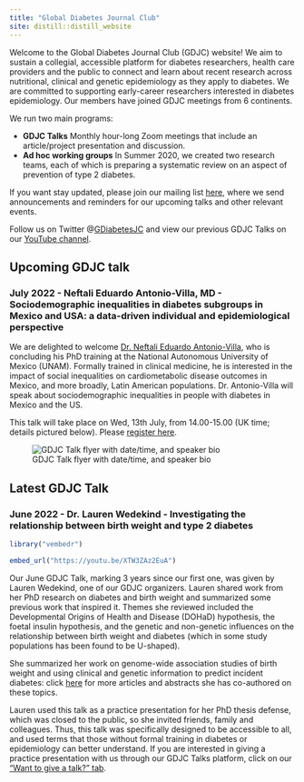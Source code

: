 ```yaml
---
title: "Global Diabetes Journal Club"
site: distill::distill_website
---
```


Welcome to the Global Diabetes Journal Club (GDJC) website! We aim to sustain a collegial, accessible platform for diabetes researchers, health care providers and the public to connect and learn about recent research across nutritional, clinical and genetic epidemiology as they apply to diabetes. We are committed to supporting early-career researchers interested in diabetes epidemiology. Our members have joined GDJC meetings from 6 continents. 

We run two main programs:

  - **GDJC Talks** Monthly hour-long Zoom meetings that include an article/project presentation and discussion. 
  - **Ad hoc working groups** In Summer 2020, we created two research teams, each of which is preparing a systematic review on an aspect of prevention of type 2 diabetes. 
  
If you want stay updated, please join our mailing list [here](https://groups.google.com/g/global-diabetes-journal-club), where we send announcements and reminders for our upcoming talks and other relevant events.

Follow us on Twitter @[GDiabetesJC](https://twitter.com/gdiabetesjc) and view our previous GDJC Talks on our [YouTube channel](https://www.youtube.com/channel/UCdBbu7haaggcoJqmhEx8cdg).

## Upcoming GDJC talk

### July 2022 - Neftali Eduardo Antonio-Villa, MD - Sociodemographic inequalities in diabetes subgroups in Mexico and USA: a data-driven individual and epidemiological perspective

We are delighted to welcome [Dr. Neftali Eduardo Antonio-Villa](https://loop.frontiersin.org/people/1092901/overview), who is concluding his PhD training at the National Autonomous University of Mexico (UNAM). Formally trained in clinical medicine, he is interested in the impact of social inequalities on cardiometabolic disease outcomes in Mexico, and more broadly, Latin American populations. Dr. Antonio-Villa will speak about sociodemographic inequalities in people with diabetes in Mexico and the US.

This talk will take place on Wed, 13th July, from 14.00-15.00 (UK time; details pictured below). Please [register here](https://nih.zoomgov.com/meeting/register/vJItcuysqjgjHL9XjO5YXuoXI8hktgU4KjY).

![GDJC Talk flyer with date/time, and speaker bio](images/Antonio-Villa_GDJC_13Jul2022.JPG)

## Latest GDJC Talk

### June 2022 - Dr. Lauren Wedekind - Investigating the relationship between birth weight and type 2 diabetes

```r

library("vembedr")

embed_url("https://youtu.be/XTW3ZAz2EuA")

```

Our June GDJC Talk, marking 3 years since our first one, was given by Lauren Wedekind, one of our GDJC organizers. Lauren shared work from her PhD research on diabetes and birth weight and summarized some previous work that inspired it. Themes she reviewed included the Developmental Origins of Health and Disease (DOHaD) hypothesis, the foetal insulin hypothesis, and the genetic and non-genetic influences on the relationship between birth weight and diabetes (which in some study populations has been found to be U-shaped). 

She summarized her work on genome-wide association studies of birth weight and using clinical and genetic information to predict incident diabetes: click [here](https://scholar.google.com/citations?user=fsXJ8RkAAAAJ&hl=en) for more articles and abstracts she has co-authored on these topics.

Lauren used this talk as a practice presentation for her PhD thesis defense, which was closed to the public, so she invited friends, family and colleagues. Thus, this talk was specifically designed to be accessible to all, and used terms that those without formal training in diabetes or epidemiology can better understand. If you are interested in giving a practice presentation with us through our GDJC Talks platform, click on our ["Want to give a talk?" tab](https://gdjc.github.io/website/want_to_give_a_talk.html).
